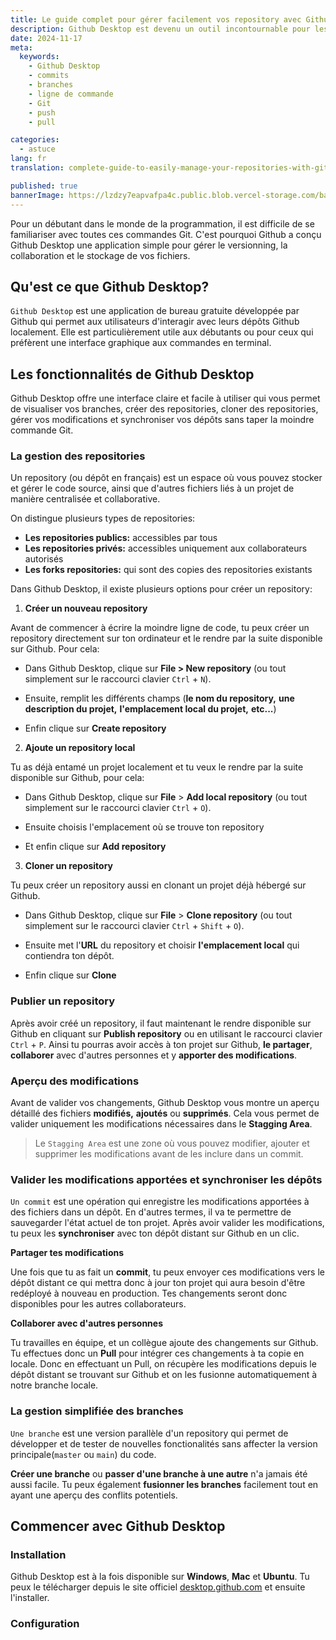 ```yaml
---
title: Le guide complet pour gérer facilement vos repository avec Github Desktop
description: Github Desktop est devenu un outil incontournable pour les développeurs qui souhaitent gérer leurs projets en toute simplicité sans avoir à ne taper aucune commande Git. Dans cet article, nous allons explorer les fonctionnalités clés de Github Desktop et voir comment il peut simplifier votre travail.
date: 2024-11-17
meta:
  keywords:
    - Github Desktop
    - commits
    - branches
    - ligne de commande
    - Git
    - push
    - pull

categories:
  - astuce
lang: fr
translation: complete-guide-to-easily-manage-your-repositories-with-github-desktop

published: true
bannerImage: https://lzdzy7eapvafpa4c.public.blob.vercel-storage.com/bannerPosts/debutant.jpg
---
```


<MdxImage isBanner="true" path="banner/img_cors.jpg" alt="banner-CORS" />
Pour un débutant dans le monde de la programmation, il est difficile de se
familiariser avec toutes ces commandes Git. C'est pourquoi Github a conçu Github
Desktop une application simple pour gérer le versionning, la collaboration et le
stockage de vos fichiers.

## Qu'est ce que Github Desktop?

<Code>Github Desktop</Code> est une application de bureau gratuite développée par Github qui permet aux utilisateurs d'interagir avec leurs dépôts Github localement. Elle est particulièrement utile aux débutants ou pour ceux qui préfèrent une interface graphique aux commandes en terminal.

<MdxImage
  title="Interface principale de Github Desktop"
  path="GD/github_desktop.png"
  alt="Interface principale de Github Desktop"
/>

## Les fonctionnalités de Github Desktop

Github Desktop offre une interface claire et facile à utiliser qui vous permet de visualiser vos branches, créer des repositories, cloner des repositories, gérer vos modifications et synchroniser vos dépôts sans taper la moindre commande Git.

### La gestion des repositories

Un repository (ou dépôt en français) est un espace où vous pouvez stocker et gérer le code source, ainsi que d'autres fichiers liés à un projet de manière centralisée et collaborative.

On distingue plusieurs types de repositories:

- **Les repositories publics:** accessibles par tous
- **Les repositories privés:** accessibles uniquement aux collaborateurs autorisés
- **Les forks repositories:** qui sont des copies des repositories existants

Dans Github Desktop, il existe plusieurs options pour créer un repository:

1. **Créer un nouveau repository**

Avant de commencer à écrire la moindre ligne de code, tu peux créer un repository directement sur ton ordinateur et le rendre par la suite disponible sur Github. Pour cela:

- Dans Github Desktop, clique sur **File > New repository** (ou tout simplement sur le raccourci clavier <Code>Ctrl</Code> + <Code>N</Code>).

<MdxImage
  title="Créer un nouveau repository"
  path="GD/new_repository.png"
  alt="Créer un nouveau repository"
/>

- Ensuite, remplit les différents champs (**le nom du repository,** **une description du projet,** **l'emplacement local du projet,** **etc...**)

<MdxImage
  title="Remplir les différents champs"
  path="GD/field_new_repository.png"
  alt="Remplir les différents champs"
/>

- Enfin clique sur **Create repository**

2. **Ajoute un repository local**

Tu as déjà entamé un projet localement et tu veux le rendre par la suite disponible sur Github, pour cela:

- Dans Github Desktop, clique sur **File** > **Add local repository** (ou tout simplement sur le raccourci clavier <Code>Ctrl</Code> + <Code>O</Code>).

<MdxImage
  title="Créer un repository local"
  path="GD/local_repository.png"
  alt="Créer un repository local"
/>

- Ensuite choisis l'emplacement où se trouve ton repository

<MdxImage
  title="Choisir l'emplacement où se trouve le repository"
  path="GD/path_local_repository.png"
  alt="montrer l'emplacement du repository"
/>
- Et enfin clique sur **Add repository**

<MdxImage
  title="Ajouter le repository"
  path="GD/save_path_local_repository.png"
  alt="Ajouter le repository"
/>

3. **Cloner un repository**

Tu peux créer un repository aussi en clonant un projet déjà hébergé sur Github.

- Dans Github Desktop, clique sur **File** > **Clone repository** (ou tout simplement sur le raccourci clavier <Code>Ctrl</Code> + <Code>Shift</Code> + <Code>O</Code>).

<MdxImage
  title="Cloner un repository"
  path="GD/clone_repository.png"
  alt="Cloner un repository"
/>

- Ensuite met l'**URL** du repository et choisir **l'emplacement local** qui contiendra ton dépôt.

<MdxImage
  title="Remplir l'URL du repository et l'emplacement local"
  path="GD/url_clone_repository.png"
  alt="Remplir l'URL du repository et l'emplacement local"
/>
- Enfin clique sur **Clone**

<MdxImage
  title="Cloner le repository"
  path="GD/save_url_clone_repository.png"
  alt="Cloner le repository"
/>

### Publier un repository

Après avoir créé un repository, il faut maintenant le rendre disponible
sur Github en cliquant sur **Publish repository** ou en utilisant le raccourci clavier <Code>Ctrl</Code> + <Code>P</Code>. Ainsi tu pourras avoir accès à ton projet sur Github, **le partager**, **collaborer** avec d'autres personnes et y **apporter des modifications**.

<MdxImage
  title="Publier un repository"
  path="GD/publish_repository.png"
  alt="Publier un repository"
/>

### Aperçu des modifications

Avant de valider vos changements, Github Desktop vous montre un aperçu détaillé des fichiers **modifiés,** **ajoutés** ou **supprimés**. Cela vous permet de valider uniquement les modifications nécessaires dans le **Stagging Area**.


> Le <Code>Stagging Area</Code> est une zone où vous pouvez modifier, ajouter et supprimer les modifications avant de les inclure dans un commit.


<MdxImage
  title="Aperçu des modifications apportées au repository"
  path="GD/apercu_updates.png"
  alt="Aperçu des modifications apportées au repository"
/>

### Valider les modifications apportées et synchroniser les dépôts

<Code>Un commit</Code> est une opération qui enregistre les modifications
apportées à des fichiers dans un dépôt. En d'autres termes, il va te permettre
de sauvegarder l'état actuel de ton projet. Après avoir valider les
modifications, tu peux les **synchroniser** avec ton dépôt distant sur Github en
un clic.


<MdxImage
  title="Valider les modifications apportées au repository"
  path="GD/commit_updates.png"
  alt="Valider les modifications apportées au repository"
/>

**Partager tes modifications**

Une fois que tu as fait un **commit**, tu peux envoyer ces modifications vers le dépôt distant ce qui mettra donc à jour ton projet qui aura besoin d'être redéployé à nouveau en production. Tes changements seront donc disponibles pour les autres collaborateurs.


<MdxImage
  title="Push les modifications sur Github"
  path="GD/push_repository.png"
  alt="Push les modifications sur Githu"
/>

**Collaborer avec d'autres personnes**

Tu travailles en équipe, et un collègue ajoute des changements sur Github. Tu effectues donc un **Pull** pour intégrer ces changements à ta copie en locale. Donc en effectuant un Pull, on récupère les modifications depuis le dépôt distant se trouvant sur Github et on les fusionne automatiquement à notre branche locale.


<MdxImage
  title="Push les modifications sur Github"
  path="GD/push_repository.png"
  alt="Push les modifications sur Githu"
/>


### La gestion simplifiée des branches

<Code>Une branche</Code> est une version parallèle d'un repository qui permet de
développer et de tester de nouvelles fonctionalités sans affecter la version
principale(<Code>master</Code> ou <Code>main</Code>) du code.

**Créer une branche** ou **passer d'une branche à une autre** n'a jamais été aussi facile. Tu peux également **fusionner les branches** facilement tout en ayant une aperçu des conflits potentiels.

<MdxImage
  title="Aperçu des différentes branches d'un repository"
  path="GD/branch.png"
  alt="Aperçu des différentes branches d'un repository"
/>

## Commencer avec Github Desktop

### Installation

Github Desktop est à la fois disponible sur **Windows**, **Mac** et **Ubuntu**. Tu peux le télécharger depuis le site officiel [desktop.github.com](https://desktop.github.com) et ensuite l'installer.

<MdxImage
  title="Site où télécharger Github Desktop"
  path="GD/site_GD.png"
  alt="Site où télécharger Github Desktop"
/>


### Configuration
